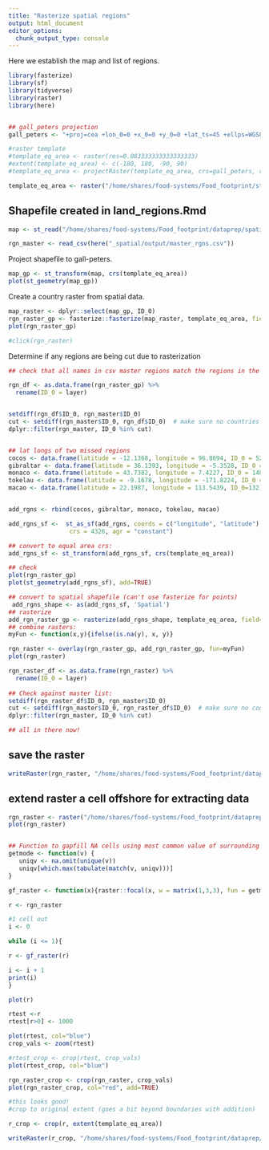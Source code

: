 ```yaml
---
title: "Rasterize spatial regions"
output: html_document
editor_options: 
  chunk_output_type: console
---
```


Here we establish the map and list of regions.

```r
library(fasterize)
library(sf)
library(tidyverse)
library(raster)
library(here)


## gall_peters projection
gall_peters <- "+proj=cea +lon_0=0 +x_0=0 +y_0=0 +lat_ts=45 +ellps=WGS84 +datum=WGS84 +units=m +no_defs"

#raster template 
#template_eq_area <- raster(res=0.083333333333333333)
#extent(template_eq_area) <- c(-180, 180, -90, 90)
#template_eq_area <- projectRaster(template_eq_area, crs=gall_peters, res=6000) 

template_eq_area <- raster("/home/shares/food-systems/Food_footprint/stressor_summary_new/feed_farm_system_stressor/farm_broiler_water_per_cell.tif")

```

## Shapefile created in land_regions.Rmd
```r

map <- st_read("/home/shares/food-systems/Food_footprint/dataprep/spatial/master_rgns.shp")

rgn_master <- read_csv(here("_spatial/output/master_rgns.csv"))


```


Project shapefile to gall-peters.       
```r

map_gp <- st_transform(map, crs(template_eq_area))
plot(st_geometry(map_gp))

```

Create a country raster from spatial data.

```r
map_raster <- dplyr::select(map_gp, ID_0)
rgn_raster_gp <- fasterize::fasterize(map_raster, template_eq_area, field="ID_0") 
plot(rgn_raster_gp)

#click(rgn_raster)

```

Determine if any regions are being cut due to rasterization
```r
## check that all names in csv master regions match the regions in the raster

rgn_df <- as.data.frame(rgn_raster_gp) %>%
  rename(ID_0 = layer)


setdiff(rgn_df$ID_0, rgn_master$ID_0)
cut <- setdiff(rgn_master$ID_0, rgn_df$ID_0)  # make sure no countries are being cut from rasterization, need to be added in
dplyr::filter(rgn_master, ID_0 %in% cut) 



```

```r
## lat longs of two missed regions
cocos <- data.frame(latitude = -12.1368, longitude = 96.8694, ID_0 = 52) 
gibraltar <- data.frame(latitude = 36.1393, longitude = -5.3528, ID_0 = 88)
monaco <- data.frame(latitude = 43.7382, longitude = 7.4227, ID_0 = 148)
tokelau <- data.frame(latitude = -9.1678, longitude = -171.8224, ID_0 = 231) 
macao <- data.frame(latitude = 22.1987, longitude = 113.5439, ID_0=132)


add_rgns <- rbind(cocos, gibraltar, monaco, tokelau, macao)

add_rgns_sf <-  st_as_sf(add_rgns, coords = c("longitude", "latitude"), 
                 crs = 4326, agr = "constant")

## convert to equal area crs:
add_rgns_sf <- st_transform(add_rgns_sf, crs(template_eq_area))

## check
plot(rgn_raster_gp)
plot(st_geometry(add_rgns_sf), add=TRUE)

## convert to spatial shapefile (can't use fasterize for points)
 add_rgns_shape <- as(add_rgns_sf, 'Spatial')
## rasterize
add_rgn_raster_gp <- rasterize(add_rgns_shape, template_eq_area, field="ID_0") 
## combine rasters:
myFun <- function(x,y){ifelse(is.na(y), x, y)}

rgn_raster <- overlay(rgn_raster_gp, add_rgn_raster_gp, fun=myFun)
plot(rgn_raster)

rgn_raster_df <- as.data.frame(rgn_raster) %>%
  rename(ID_0 = layer)
  
## Check against master list:
setdiff(rgn_raster_df$ID_0, rgn_master$ID_0)
cut <- setdiff(rgn_master$ID_0, rgn_raster_df$ID_0)  # make sure no countries are being cut from rasterization, need to be added in
dplyr::filter(rgn_master, ID_0 %in% cut) 

## all in there now!

```

## save the raster
```r
writeRaster(rgn_raster, "/home/shares/food-systems/Food_footprint/dataprep/spatial/master_rgns_gall_peters.tif", overwrite=TRUE)

```



## extend raster a cell offshore for extracting data
```r
rgn_raster <- raster("/home/shares/food-systems/Food_footprint/dataprep/spatial/master_rgns_gall_peters.tif")
plot(rgn_raster)


## Function to gapfill NA cells using most common value of surrounding cells
getmode <- function(v) {
   uniqv <- na.omit(unique(v))
   uniqv[which.max(tabulate(match(v, uniqv)))]
}

gf_raster <- function(x){raster::focal(x, w = matrix(1,3,3), fun = getmode, pad = TRUE, NAonly=TRUE)}

r <- rgn_raster

#1 cell out
i <- 0

while (i <= 1){

r <- gf_raster(r)

i <- i + 1
print(i)
}

plot(r)

rtest <-r  
rtest[r>0] <- 1000

plot(rtest, col="blue")
crop_vals <- zoom(rtest)

#rtest_crop <- crop(rtest, crop_vals)
plot(rtest_crop, col="blue")

rgn_raster_crop <- crop(rgn_raster, crop_vals)
plot(rgn_raster_crop, col="red", add=TRUE)

#this looks good!
#crop to original extent (goes a bit beyond boundaries with addition)

r_crop <- crop(r, extent(template_eq_area))

writeRaster(r_crop, "/home/shares/food-systems/Food_footprint/dataprep/spatial/master_rgns_extended_gall_peters.tif", overwrite=TRUE)

```